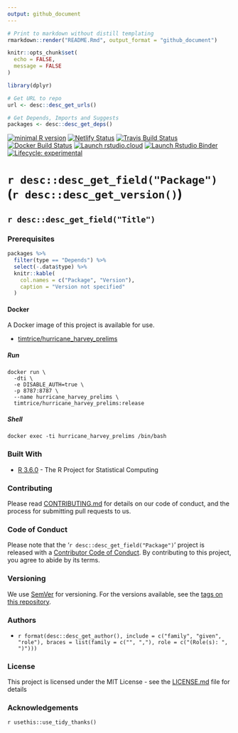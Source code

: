 ```yaml
---
output: github_document
---
```


```r
# Print to markdown without distill templating
rmarkdown::render("README.Rmd", output_format = "github_document")
```

```r
knitr::opts_chunk$set(
  echo = FALSE, 
  message = FALSE
)
```

```r
library(dplyr)
```

```r
# Get URL to repo
url <- desc::desc_get_urls()

# Get Depends, Imports and Suggests
packages <- desc::desc_get_deps()
```

[![minimal R version](https://img.shields.io/badge/R%3E%3D-3.6.0-6666ff.svg)](https://cran.r-project.org/)
[![Netlify Status](https://api.netlify.com/api/v1/badges/ddc6dfc3-1400-472c-920c-e17afae60709/deploy-status)](https://app.netlify.com/sites/youthful-kilby-c73432/deploys)
[![Travis Build Status](https://travis-ci.org/timtrice/hurricane_harvey_prelims.svg?branch=master)](https://travis-ci.org/timtrice/hurricane_harvey_prelims)
[![Docker Build Status](https://img.shields.io/docker/cloud/build/timtrice/hurricane_harvey_prelims.svg?style=popout)](https://cloud.docker.com/repository/docker/timtrice/hurricane_harvey_prelims)
[![Launch rstudio.cloud](https://img.shields.io/badge/launch-rstudio.cloud-yellowgreen.svg)](https://rstudio.cloud/project/398126)
[![Launch Rstudio Binder](http://mybinder.org/badge.svg)](https://mybinder.org/v2/gh/timtrice/hurricane_harvey_prelims/master?urlpath=rstudio)
[![Lifecycle: experimental](https://img.shields.io/badge/lifecycle-experimental-orange.svg)](https://www.tidyverse.org/lifecycle/#experimental)

# `r desc::desc_get_field("Package")` (`r desc::desc_get_version() `)

## `r desc::desc_get_field("Title") `

### Prerequisites

```r
packages %>% 
  filter(type == "Depends") %>% 
  select(-.data$type) %>% 
  knitr::kable(
    col.names = c("Package", "Version"), 
    caption = "Version not specified"
  )
```

#### Docker

A Docker image of this project is available for use.

  * [timtrice/hurricane_harvey_prelims](https://cloud.docker.com/repository/docker/timtrice/hurricane_harvey_prelims)

##### Run

```
docker run \
  -dti \
  -e DISABLE_AUTH=true \
  -p 8787:8787 \
  --name hurricane_harvey_prelims \
  timtrice/hurricane_harvey_prelims:release
```

##### Shell

```
docker exec -ti hurricane_harvey_prelims /bin/bash
```

### Built With

* [R 3.6.0](https://www.r-project.org/) - The R Project for Statistical Computing

### Contributing

Please read [CONTRIBUTING.md](/blob/master/.github/CONTRIBUTING.md) for details on our code of conduct, and the process for submitting pull requests to us.

### Code of Conduct

Please note that the '`r desc::desc_get_field("Package") `' project is released with a [Contributor Code of Conduct](/blob/master/.github/CODE_OF_CONDUCT.md). By contributing to this project, you agree to abide by its terms.

### Versioning

We use [SemVer](http://semver.org/) for versioning. For the versions available, see the [tags on this repository](/tags). 

### Authors

  * `r format(desc::desc_get_author(), include = c("family", "given", "role"), braces = list(family = c("", ","), role = c("(Role(s): ", ")"))) `

### License

This project is licensed under the MIT License - see the [LICENSE.md](/blob/master/LICENSE.md) file for details

### Acknowledgements

`r usethis::use_tidy_thanks() `
